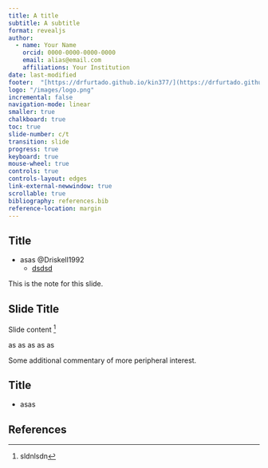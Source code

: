 ```yaml
---
title: A title
subtitle: A subtitle
format: revealjs
author:
  - name: Your Name
    orcid: 0000-0000-0000-0000
    email: alias@email.com
    affiliations: Your Institution
date: last-modified
footer:  "[https://drfurtado.github.io/kin377/](https://drfurtado.github.io/kin377/)"
logo: "/images/logo.png"
incremental: false
navigation-mode: linear
smaller: true
chalkboard: true
toc: true
slide-number: c/t
transition: slide
progress: true
keyboard: true
mouse-wheel: true
controls: true
controls-layout: edges
link-external-newwindow: true
scrollable: true
bibliography: references.bib
reference-location: margin
---
```


## Title

-   asas @Driskell1992
    -   [dsdsd](https://google.com)

::: notes
This is the note for this slide.
:::

## Slide Title

Slide content [^1]

[^1]: sldnlsdn

as as as as as

::: aside
Some additional commentary of more peripheral interest.
:::

## Title

-   asas

## References
